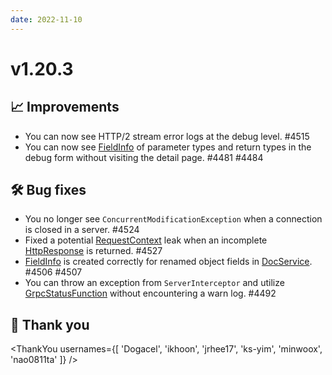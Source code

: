 ```yaml
---
date: 2022-11-10
---
```


# v1.20.3

## 📈 Improvements

- You can now see HTTP/2 stream error logs at the debug level. #4515
- You can now see [FieldInfo](type) of parameter types and return types in the debug form without 
  visiting the detail page. #4481 #4484

## 🛠️ Bug fixes

- You no longer see `ConcurrentModificationException` when a connection is closed in a server. #4524
- Fixed a potential [RequestContext](type) leak when an incomplete [HttpResponse](type) is returned. #4527
- [FieldInfo](type) is created correctly for renamed object fields in [DocService](type). #4506 #4507 
- You can throw an exception from `ServerInterceptor` and utilize [GrpcStatusFunction](type) without 
  encountering a warn log. #4492

## 🙇 Thank you

<ThankYou usernames={[
  'Dogacel',
  'ikhoon',
  'jrhee17',
  'ks-yim',
  'minwoox',
  'nao0811ta'
]} />
